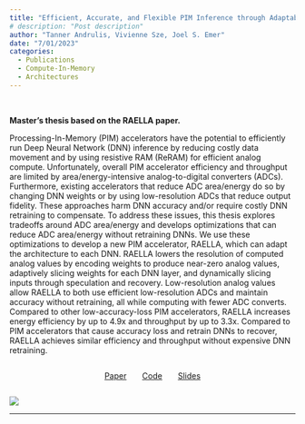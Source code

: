 ---
title: "Efficient, Accurate, and Flexible PIM Inference through Adaptable Low-Resolution Arithmetic! Master's Thesis 2023"
# description: "Post description"
author: "Tanner Andrulis, Vivienne Sze, Joel S. Emer"
date: "7/01/2023"
categories:
  - Publications
  - Compute-In-Memory
  - Architectures
---

$~$

**Master's thesis based on the RAELLA paper.**

Processing-In-Memory (PIM) accelerators have the potential to efficiently run Deep Neural Network (DNN) inference by reducing costly data movement and by using resistive RAM (ReRAM) for efficient analog compute. Unfortunately, overall PIM accelerator efficiency and throughput are limited by area/energy-intensive analog-to-digital converters (ADCs). Furthermore, existing accelerators that reduce ADC area/energy do so by changing DNN weights or by using low-resolution ADCs that reduce output fidelity. These approaches harm DNN accuracy and/or require costly DNN retraining to compensate. To address these issues, this thesis explores tradeoffs around ADC area/energy and develops optimizations that can reduce ADC area/energy without retraining DNNs. We use these optimizations to develop a new PIM accelerator, RAELLA, which can adapt the architecture to each DNN. RAELLA lowers the resolution of computed analog values by encoding weights to produce near-zero analog values, adaptively slicing weights for each DNN layer, and dynamically slicing inputs through speculation and recovery. Low-resolution analog values allow RAELLA to both use efficient low-resolution ADCs and maintain accuracy without retraining, all while computing with fewer ADC converts. Compared to other low-accuracy-loss PIM accelerators, RAELLA increases energy efficiency by up to 4.9x and throughput by up to 3.3x. Compared to PIM accelerators that cause accuracy loss and retrain DNNs to recover, RAELLA achieves similar efficiency and throughput without expensive DNN retraining.

<div style="display: flex; flex-direction: row; align-items: center; justify-content: center;">
[Paper](https://dspace.mit.edu/handle/1721.1/151461) $~~~~~$ [Code](https://github.com/mit-emze/raella) $~~~~~$ [Slides](talk.pdf)
</div>

![](image.png)

---
